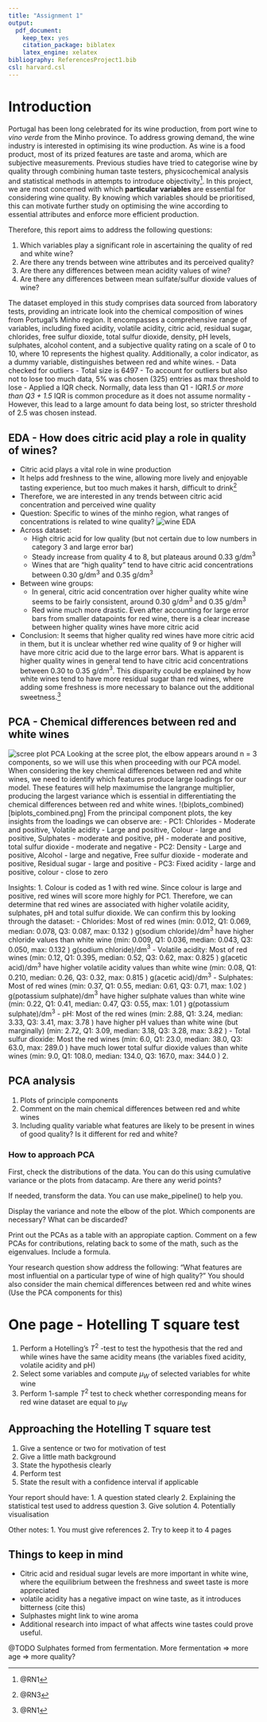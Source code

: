 ---
title: "Assignment 1"
output:
  pdf_document:
    keep_tex: yes
    citation_package: biblatex
    latex_engine: xelatex
bibliography: ReferencesProject1.bib
csl: harvard.csl
---

# Introduction

Portugal has been long celebrated for its wine production, from port wine to _vino verde_ from the Minho province. To address growing demand, the wine industry is interested in optimising its wine production. As wine is a food product, most of its prized features are taste and aroma, which are subjective measurements.
Previous studies have tried to categorise wine by quality through combining human taste testers, physicochemical analysis and statistical methods in attempts to introduce objectivity^[@RN1]. In this project, we are most concerned with which **particular variables** are essential for considering wine quality. By knowing which variables should be prioritised, this can motivate further study on optimising the wine according to essential attributes and enforce more efficient production.

Therefore, this report aims to address the following questions:

1. Which variables play a significant role in ascertaining the quality of red and white wine?
2. Are there any trends between wine attributes and its perceived quality?
3. Are there any differences between mean acidity values of wine?
4. Are there any differences between mean sulfate/sulfur dioxide values of wine?

The dataset employed in this study comprises data sourced from laboratory tests, providing an intricate look into the chemical composition of wines from Portugal's Minho region.
It encompasses a comprehensive range of variables, including fixed acidity, volatile acidity, citric acid, residual sugar, chlorides, free sulfur dioxide, total sulfur dioxide, density, pH levels, sulphates, alcohol content,
and a subjective quality rating on a scale of 0 to 10, where 10 represents the highest quality. Additionally, a color indicator, as a dummy variable, distinguishes between red and white wines.
- Data checked for outliers
- Total size is 6497
- To account for outliers but also not to lose too much data, 5% was chosen (325) entries as max threshold to lose
- Applied a IQR check. Normally, data less than Q1 - IQR*1.5 or more than Q3 + 1.5 *IQR is common procedure as it does not assume normality
- However, this lead to a large amount fo data being lost, so stricter threshold of 2.5 was chosen instead.

## EDA - How does citric acid play a role in quality of wines?
- Citric acid plays a vital role in wine production
- It helps add freshness to the wine, allowing more lively and enjoyable tasting experience, but too much makes it harsh, difficult to drink^[@RN3]
- Therefore, we are interested in any trends between citric acid concentration and perceived wine quality
- Question: Specific to wines of the minho region, what ranges of concentrations is related to wine quality?
![wine EDA](whole_data_by_colour_citric_acid_vs_quality.png)
- Across dataset:
  - High citric acid for low quality (but not certain due to low numbers in category 3 and large error bar)
  - Steady increase from quality 4 to 8, but plateaus around 0.33 g/dm$^3$
  - Wines that are "high quality" tend to have citric acid concentrations between 0.30 g/dm$^3$ and 0.35 g/dm$^3$
- Between wine groups:
  - In general, citric acid concentration over higher quality white wine seems to be fairly consistent, around 0.30 g/dm$^3$ and 0.35 g/dm$^3$
  - Red wine much more drastic. Even after accounting for large error bars from smaller datapoints for red wine, there is a clear increase between higher quality wines have more citric acid
- Conclusion: It seems that higher quality red wines have more citric acid in them, but it is unclear whether red wine quality of 9 or higher will have more citric acid due to the large error bars. What is apparent is higher quality wines in general tend to have citric acid concentrations between 0.30 to 0.35 g/dm$^3$. This disparity could be explained by how white wines tend to have more residual sugar than red wines, where adding some freshness is more necessary to balance out the additional sweetness.^[@RN1]

## PCA - Chemical differences between red and white wines
![scree plot PCA](Scree_plot.png)
Looking at the scree plot, the elbow appears around n = 3 components, so we will use this when proceeding with our PCA model. When considering the key chemical differences between red and white wines, we need to identify which features produce large loadings for our model. These features will help maximumise the langrange multiplier, producing the largest variance which is essential in differentiating the chemical differences between red and white wines.
!(biplots_combined)[biplots_combined.png]
From the principal component plots, the key insights from the loadings we can observe are:
- PC1: Chlorides - Moderate and positive, Volatile acidity - Large and positive, Colour - large and positive, Sulphates - moderate and positive, pH - moderate and positive, total sulfur dioxide - moderate and negative
- PC2: Density - Large and positive, Alcohol - large and negative, Free sulfur dioxide - moderate and positive, Residual sugar - large and positive
- PC3: Fixed acidity - large and positive, colour - close to zero

Insights:
1. Colour is coded as 1 with red wine. Since colour is large and positive, red wines will score more highly for PC1. Therefore, we can determine that red wines are associated with higher volatile acidity, sulphates, pH and total sulfur dioxide. We can confirm this by looking through the dataset:
  - Chlorides: Most of red wines (min: 0.012, Q1: 0.069, median: 0.078, Q3: 0.087, max: 0.132 ) g(sodium chloride)/dm$^3$ have higher chloride values than white wine (min: 0.009, Q1: 0.036, median: 0.043, Q3: 0.050, max: 0.132 ) g(sodium chloride)/dm$^3$
  - Volatile acidity: Most of red wines (min: 0.12, Q1: 0.395, median: 0.52, Q3: 0.62, max: 0.825 ) g(acetic acid)/dm$^3$ have higher volatile acidity values than white wine (min: 0.08, Q1: 0.210, median: 0.26, Q3: 0.32, max: 0.815 ) g(acetic acid)/dm$^3$
  - Sulphates: Most of red wines (min: 0.37, Q1: 0.55, median: 0.61, Q3: 0.71, max: 1.02 ) g(potassium sulphate)/dm$^3$ have higher sulphate values than white wine (min: 0.22, Q1: 0.41, median: 0.47, Q3: 0.55, max: 1.01 ) g(potassium sulphate)/dm$^3$
  - pH: Most of the red wines (min: 2.88, Q1: 3.24, median: 3.33, Q3: 3.41, max: 3.78 ) have higher pH values than white wine (but marginally) (min: 2.72, Q1: 3.09, median: 3.18, Q3: 3.28, max: 3.82 )
  - Total sulfur dioxide: Most the red wines (min: 6.0, Q1: 23.0, median: 38.0, Q3: 63.0, max: 289.0 ) have much lower total sulfur dioxide values than white wines (min: 9.0, Q1: 108.0, median: 134.0, Q3: 167.0, max: 344.0 )
2.

## PCA analysis

1. Plots of principle components
2. Comment on the main chemical differences between red and white wines
3. Including quality variable what features are likely to be present in wines of good quality? Is it different for red and white?

### How to approach PCA

First, check the distributions of the data. You can do this using cumulative variance or the plots from datacamp. Are there any werid points?

If needed, transform the data. You can use make_pipeline() to help you.

Display the variance and note the elbow of the plot. Which components are necessary? What can be discarded?

Print out the PCAs as a table with an appropiate caption. Comment on a few PCAs for contributions, relating back to some of the math, such as the eigenvalues. Include a formula.

Your research question show address the following: "What features are most influential on a particular type of wine of high quality?" You should also consider the main chemical differences between red and white wines (Use the PCA components for this)

# One page - Hotelling T square test

1. Perform a Hotelling’s $T^2$ -test to test the hypothesis that the red and while wines have the same
acidity means (the variables fixed acidity, volatile acidity and pH)
2. Select some variables and compute $\mu_W$ of selected variables for white wine
3. Perform 1-sample $T^2$ test to check whether corresponding means for red wine dataset are equal to $\mu_W$

## Approaching the Hotelling T square test

1. Give a sentence or two for motivation of test
2. Give a little math background
2. State the hypothesis clearly
3. Perform test
4. State the result with a confidence interval if applicable


Your report should have:
1. A question stated clearly
2. Explaining the statistical test used to address question
3. Give solution
4. Potentially visualisation

Other notes:
1. You must give references
2. Try to keep it to 4 pages

## Things to keep in mind

-  Citric acid and residual sugar levels are more important in
white wine, where the equilibrium between the freshness and sweet taste is
more appreciated
- volatile acidity has a negative impact on wine taste, as it introduces bitterness (cite this)
- Sulphastes might link to wine aroma
- Additional research into impact of what affects wine tastes could prove useful.




@TODO
Sulphates formed from fermentation. More fermentation => more age => more quality?